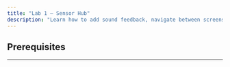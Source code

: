 ```yaml
---
title: "Lab 1 — Sensor Hub"
description: "Learn how to add sound feedback, navigate between screens, and organize modular code."
---
```



## Prerequisites

<CardGrid>
   <LinkCard
      title="Complete Lab 1"
      description="Make sure you finished Lab 1 before starting."
      href="/labs/lab1/"
      icon="setting"
   />
   <LinkCard
  title="Download Lab 2 Template"
  description="Download the starter code for Lab 2."
  href="/assets/lab_files/Lab_2.zip"
  icon="right-arrow"
/>
   <LinkCard
      title="Workspace Setup"
      description="If you’re using a lab computer, you must reconfigure Code Composer Studio each session."
      href="/guides/setupguide/"
      icon="cpu"
   />
   <LinkCard
      title="Back to Lab Summary"
      description="Return to the list of all labs."
      href="/guides/labtimeline/"
      icon="right-arrow"
   />
</CardGrid>

---
